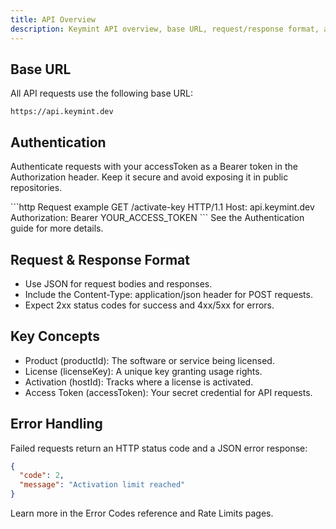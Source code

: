 ```yaml
---
title: API Overview
description: Keymint API overview, base URL, request/response format, and key concepts.
---
```


## Base URL

All API requests use the following base URL:

```
https://api.keymint.dev
```

## Authentication

Authenticate requests with your accessToken as a Bearer token in the Authorization header. Keep it secure and avoid exposing it in public repositories.

<CodeGroup>
  ```http Request example
  GET /activate-key HTTP/1.1
  Host: api.keymint.dev
  Authorization: Bearer YOUR_ACCESS_TOKEN
  ```
</CodeGroup>

<Callout type="tip">
See the Authentication guide for more details.
</Callout>

## Request & Response Format

- Use JSON for request bodies and responses.
- Include the Content-Type: application/json header for POST requests.
- Expect 2xx status codes for success and 4xx/5xx for errors.

## Key Concepts

- Product (productId): The software or service being licensed.
- License (licenseKey): A unique key granting usage rights.
- Activation (hostId): Tracks where a license is activated.
- Access Token (accessToken): Your secret credential for API requests.

## Error Handling

Failed requests return an HTTP status code and a JSON error response:

```json
{
  "code": 2,
  "message": "Activation limit reached"
}
```

<Callout>
Learn more in the Error Codes reference and Rate Limits pages.
</Callout>
